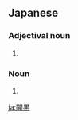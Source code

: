 {{also|暗黒}}
==Japanese==
{{ja-kanjitab|あん|こく|yomi=o}}

===Adjectival noun===
{{ja-adj|decl=な|あんこく|kyu=闇黑}}

# {{alternative form of|暗黒|lang=ja}}

===Noun===
{{ja-noun|あんこく|kyu=闇黑}}

# {{alternative form of|暗黒|lang=ja}}

[[ja:闇黒]]